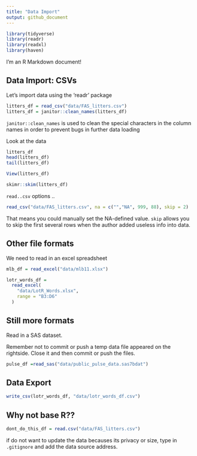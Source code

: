 ```yaml
---
title: "Data Import"
output: github_document
---
```


```r
library(tidyverse)
library(readr)
library(readxl)
library(haven)
```


I'm an R Markdown document! 

## Data Import: CSVs

Let's import data using the 'readr' package

```r
litters_df = read_csv("data/FAS_litters.csv")
litters_df = janitor::clean_names(litters_df)
```
`janitor::clean_names` is used to clean the special characters in the column names in order to prevent bugs in further data loading


Look at the data

```r
litters_df
head(litters_df)
tail(litters_df)
```


```r
View(litters_df)
```

```r
skimr::skim(litters_df)
```

`read..csv` options ..

```r
read_csv("data/FAS_litters.csv", na = c("","NA", 999, 88), skip = 2)
```
That means you could manually set the NA-defined value.
`skip` allows you to skip the first several rows when the author added useless info into data.


## Other file formats

We need to read in an excel spreadsheet
```r
mlb_df = read_excel("data/mlb11.xlsx")
```

```r
lotr_words_df = 
  read_excel(
    "data/LotR_Words.xlsx",
    range = "B3:D6"
  )
```

## Still more formats

Read in a SAS dataset.

Remember not to commit or push a temp data file appeared on the rightside. Close it and then commit or push the files.
```r
pulse_df =read_sas("data/public_pulse_data.sas7bdat")
```


## Data Export
```r
write_csv(lotr_words_df, "data/lotr_words_df.csv")
```


## Why not base R??

```r
dont_do_this_df = read.csv("data/FAS_litters.csv")
```

if do not want to update the data becauses its privacy or size, type in `.gitignore` and add the data source address.